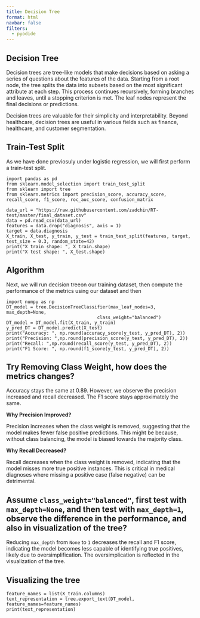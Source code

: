 ```yaml
---
title: Decision Tree
format: html
navbar: false
filters:
  - pyodide
---
```


## Decision Tree

Decision trees are tree-like models that make decisions based on asking a series of questions about the features of the data. Starting from a root node, the tree splits the data into subsets based on the most significant attribute at each step. This process continues recursively, forming branches and leaves, until a stopping criterion is met. The leaf nodes represent the final decisions or predictions.

Decision trees are valuable for their simplicity and interpretability. Beyond healthcare, decision trees are useful in various fields such as finance, healthcare, and customer segmentation.


## Train-Test Split

As we have done previosuly under logistic regression, we will first perform a train-test split.

```pyodide-python
import pandas as pd
from sklearn.model_selection import train_test_split
from sklearn import tree
from sklearn.metrics import precision_score, accuracy_score, recall_score, f1_score, roc_auc_score, confusion_matrix

data_url = "https://raw.githubusercontent.com/zadchin/RT-test/master/final_dataset.csv"
data = pd.read_csv(data_url)
features = data.drop("diagnosis", axis = 1) 
target = data.diagnosis
X_train, X_test, y_train, y_test = train_test_split(features, target, test_size = 0.3, random_state=42)
print("X train shape: ", X_train.shape)
print("X test shape: ", X_test.shape)
```


## Algorithm


Next, we will run decision treeon our training dataset, then compute the performance of the metrics using our dataset and then 


```pyodide-python
import numpy as np
DT_model = tree.DecisionTreeClassifier(max_leaf_nodes=3, max_depth=None,
                                  class_weight="balanced")
DT_model = DT_model.fit(X_train, y_train)
y_pred_DT = DT_model.predict(X_test)
print("Accuracy: ", np.round(accuracy_score(y_test, y_pred_DT), 2))
print("Precision: ",np.round(precision_score(y_test, y_pred_DT), 2))
print("Recall: ",np.round(recall_score(y_test, y_pred_DT), 2))
print("F1 Score: ", np.round(f1_score(y_test, y_pred_DT), 2))
```

::: {.callout-note collapse="true" appearance="simple"}

## Try Removing Class Weight, how does the metrics changes?

Accuracy stays the same at 0.89. However, we observe the precision increased and recall decreased. The F1 score stays approximately the same.

**Why Precision Improved?**

Precision increases when the class weight is removed, suggesting that the model makes fewer false positive predictions. This might be because, without class balancing, the model is biased towards the majority class.

**Why Recall Decreased?**

Recall decreases when the class weight is removed, indicating that the model misses more true positive instances. This is critical in medical diagnoses where missing a positive case (false negative) can be detrimental.

:::

::: {.callout-note collapse="true" appearance="simple"}

## Assume `class_weight="balanced"`, first test with `max_depth=None`, and then test with `max_depth=1`, observe the difference in the performance, and also in visualization of the tree?

Reducing `max_depth` from `None` to `1` decreases the recall and F1 score, indicating the model becomes less capable of identifying true positives, likely due to oversimplification. The oversimplication is reflected in the visualization of the tree.

:::

## Visualizing the tree

```pyodide-python
feature_names = list(X_train.columns)
text_representation = tree.export_text(DT_model, feature_names=feature_names)
print(text_representation)
```

$\,$
